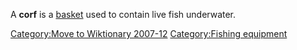 [[Category:Move to Wiktionary 2007-12]]
{{Unreferenced|date=December 2007}}
A '''corf''' is a [[basket]] used to contain live fish underwater.

{{fishing-stub}}

[[Category:Fishing equipment]]
